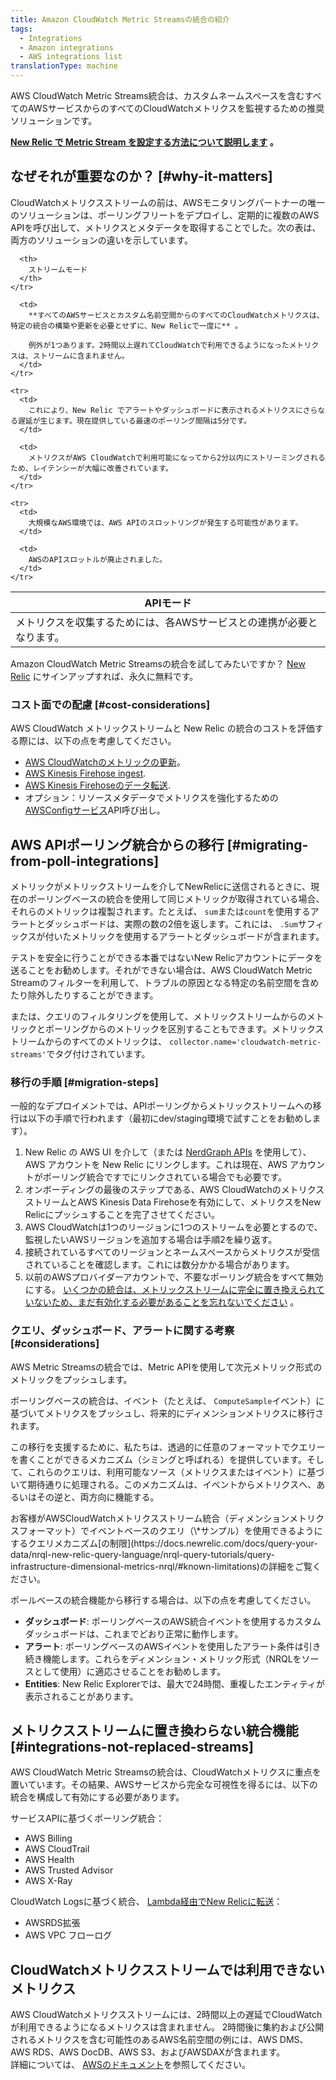 ```yaml
---
title: Amazon CloudWatch Metric Streamsの統合の紹介
tags:
  - Integrations
  - Amazon integrations
  - AWS integrations list
translationType: machine
---
```


AWS CloudWatch Metric Streams統合は、カスタムネームスペースを含むすべてのAWSサービスからのすべてのCloudWatchメトリクスを監視するための推奨ソリューションです。

**[New Relic で Metric Stream を設定する方法について説明します](/docs/infrastructure/amazon-integrations/connect/aws-metric-stream-setup) 。**

## なぜそれが重要なのか？ [#why-it-matters]

CloudWatchメトリクスストリームの前は、AWSモニタリングパートナーの唯一のソリューションは、ポーリングフリートをデプロイし、定期的に複数のAWS APIを呼び出して、メトリクスとメタデータを取得することでした。次の表は、両方のソリューションの違いを示しています。

<table>
  <thead>
    <tr>
      <th>
        APIモード
      </th>

      <th>
        ストリームモード
      </th>
    </tr>
  </thead>

  <tbody>
    <tr>
      <td>
        メトリクスを収集するためには、各AWSサービスとの連携が必要となります。
      </td>

      <td>
        **すべてのAWSサービスとカスタム名前空間からのすべてのCloudWatchメトリクスは、特定の統合の構築や更新を必要とせずに、New Relicで一度に** 。

        例外が1つあります。2時間以上遅れてCloudWatchで利用できるようになったメトリクスは、ストリームに含まれません。
      </td>
    </tr>

    <tr>
      <td>
        これにより、New Relic でアラートやダッシュボードに表示されるメトリクスにさらなる遅延が生じます。現在提供している最速のポーリング間隔は5分です。
      </td>

      <td>
        メトリクスがAWS CloudWatchで利用可能になってから2分以内にストリーミングされるため、レイテンシーが大幅に改善されています。
      </td>
    </tr>

    <tr>
      <td>
        大規模なAWS環境では、AWS APIのスロットリングが発生する可能性があります。
      </td>

      <td>
        AWSのAPIスロットルが廃止されました。
      </td>
    </tr>
  </tbody>
</table>

Amazon CloudWatch Metric Streamsの統合を試してみたいですか？ [New Relic](https://newrelic.com/signup) にサインアップすれば、永久に無料です。

### コスト面での配慮 [#cost-considerations]

AWS CloudWatch メトリックストリームと New Relic の統合のコストを評価する際には、以下の点を考慮してください。

* [AWS CloudWatchのメトリックの更新](https://aws.amazon.com/cloudwatch/pricing/)。
* [AWS Kinesis Firehose ingest](https://aws.amazon.com/kinesis/data-firehose/pricing/).
* [AWS Kinesis Firehoseのデータ転送](https://aws.amazon.com/kinesis/data-firehose/pricing/).
* オプション：リソースメタデータでメトリクスを強化するための[AWSConfigサービス](https://aws.amazon.com/config/pricing/)API呼び出し。

## AWS APIポーリング統合からの移行 [#migrating-from-poll-integrations]

メトリックがメトリックストリームを介してNewRelicに送信されるときに、現在のポーリングベースの統合を使用して同じメトリックが取得されている場合、それらのメトリックは複製されます。たとえば、 `sum`または`count`を使用するアラートとダッシュボードは、実際の数の2倍を返します。これには、 `.Sum`サフィックスが付いたメトリックを使用するアラートとダッシュボードが含まれます。

テストを安全に行うことができる本番ではないNew Relicアカウントにデータを送ることをお勧めします。それができない場合は、AWS CloudWatch Metric Streamのフィルターを利用して、トラブルの原因となる特定の名前空間を含めたり除外したりすることができます。

または、クエリのフィルタリングを使用して、メトリックストリームからのメトリックとポーリングからのメトリックを区別することもできます。メトリックストリームからのすべてのメトリックは、 `collector.name='cloudwatch-metric-streams'`でタグ付けされています。

### 移行の手順 [#migration-steps]

一般的なデプロイメントでは、APIポーリングからメトリックストリームへの移行は以下の手順で行われます（最初にdev/staging環境で試すことをお勧めします）。

1. New Relic の AWS UI を介して（または [NerdGraph APIs](/docs/apis/nerdgraph/examples/nerdgraph-cloud-integrations-api-tutorial/#link-aws-cloudwatch) を使用して）、AWS アカウントを New Relic にリンクします。これは現在、AWS アカウントがポーリング統合ですでにリンクされている場合でも必要です。
2. オンボーディングの最後のステップである、AWS CloudWatchのメトリクスストリームとAWS Kinesis Data Firehoseを有効にして、メトリクスをNew Relicにプッシュすることを完了させてください。
3. AWS CloudWatchは1つのリージョンに1つのストリームを必要とするので、監視したいAWSリージョンを追加する場合は手順2を繰り返す。
4. 接続されているすべてのリージョンとネームスペースからメトリクスが受信されていることを確認します。これには数分かかる場合があります。
5. 以前のAWSプロバイダーアカウントで、不要なポーリング統合をすべて無効にする。 [いくつかの統合は、メトリックストリームに完全に置き換えられていないため、まだ有効化する必要があることを忘れないでください](/docs/infrastructure/amazon-integrations/connect/aws-metric-stream#integrations-not-replaced-streams) 。

### クエリ、ダッシュボード、アラートに関する考察 [#considerations]

AWS Metric Streamsの統合では、Metric APIを使用して次元メトリック形式のメトリックをプッシュします。

ポーリングベースの統合は、イベント（たとえば、 `ComputeSample`イベント）に基づいてメトリクスをプッシュし、将来的にディメンションメトリクスに移行されます。

この移行を支援するために、私たちは、透過的に任意のフォーマットでクエリーを書くことができるメカニズム（シミングと呼ばれる）を提供しています。そして、これらのクエリは、利用可能なソース（メトリクスまたはイベント）に基づいて期待通りに処理される。このメカニズムは、イベントからメトリクスへ、あるいはその逆と、両方向に機能する。

<Callout variant="tip">
  お客様がAWSCloudWatchメトリクスストリーム統合（ディメンションメトリクスフォーマット）でイベントベースのクエリ（\*サンプル）を使用できるようにするクエリメカニズム[の制限](https://docs.newrelic.com/docs/query-your-data/nrql-new-relic-query-language/nrql-query-tutorials/query-infrastructure-dimensional-metrics-nrql/#known-limitations)の詳細をご覧ください。
</Callout>

ポールベースの統合機能から移行する場合は、以下の点を考慮してください。

* **ダッシュボード**: ポーリングベースのAWS統合イベントを使用するカスタムダッシュボードは、これまでどおり正常に動作します。
* **アラート**: ポーリングベースのAWSイベントを使用したアラート条件は引き続き機能します。これらをディメンション・メトリック形式（NRQLをソースとして使用）に適応させることをお勧めします。
* **Entities**: New Relic Explorerでは、最大で24時間、重複したエンティティが表示されることがあります。

## メトリクスストリームに置き換わらない統合機能 [#integrations-not-replaced-streams]

AWS CloudWatch Metric Streamsの統合は、CloudWatchメトリクスに重点を置いています。その結果、AWSサービスから完全な可視性を得るには、以下の統合を構成して有効にする必要があります。

サービスAPIに基づくポーリング統合：

* AWS Billing
* AWS CloudTrail
* AWS Health
* AWS Trusted Advisor
* AWS X-Ray

CloudWatch Logsに基づく統合、 [Lambda経由でNew Relicに転送](/docs/logs/forward-logs/aws-lambda-sending-cloudwatch-logs)：

* AWSRDS拡張
* AWS VPC フローログ

## CloudWatchメトリクスストリームでは利用できないメトリクス

AWS CloudWatchメトリクスストリームには、2時間以上の遅延でCloudWatchが利用できるようになるメトリクスは含まれません。 2時間後に集約および公開されるメトリクスを含む可能性のあるAWS名前空間の例には、AWS DMS、AWS RDS、AWS DocDB、AWS S3、およびAWSDAXが含まれます。  
詳細については、 [AWSのドキュメント](https://docs.aws.amazon.com/AmazonCloudWatch/latest/monitoring/CloudWatch-metric-streams-setup.html)を参照してください。